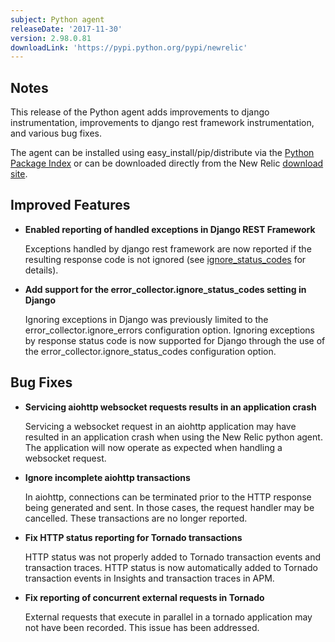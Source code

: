 ```yaml
---
subject: Python agent
releaseDate: '2017-11-30'
version: 2.98.0.81
downloadLink: 'https://pypi.python.org/pypi/newrelic'
---
```


## Notes

This release of the Python agent adds improvements to django instrumentation, improvements to django rest framework instrumentation, and various bug fixes.

The agent can be installed using easy_install/pip/distribute via the [Python Package Index](https://pypi.python.org/pypi/newrelic) or can be downloaded directly from the New Relic [download site](https://download.newrelic.com/python_agent/release).

## Improved Features

* **Enabled reporting of handled exceptions in Django REST Framework**

  Exceptions handled by django rest framework are now reported if the resulting response code is not ignored (see [ignore_status_codes](https://docs.newrelic.com/docs/agents/python-agent/configuration/python-agent-configuration#error-ignore-status-codes) for details).
* **Add support for the error_collector.ignore_status_codes setting in Django**

  Ignoring exceptions in Django was previously limited to the error_collector.ignore_errors configuration option. Ignoring exceptions by response status code is now supported for Django through the use of the error_collector.ignore_status_codes configuration option.

## Bug Fixes

* **Servicing aiohttp websocket requests results in an application crash**

  Servicing a websocket request in an aiohttp application may have resulted in an application crash when using the New Relic python agent. The application will now operate as expected when handling a websocket request.
* **Ignore incomplete aiohttp transactions**

  In aiohttp, connections can be terminated prior to the HTTP response being generated and sent. In those cases, the request handler may be cancelled. These transactions are no longer reported.
* **Fix HTTP status reporting for Tornado transactions**

  HTTP status was not properly added to Tornado transaction events and transaction traces. HTTP status is now automatically added to Tornado transaction events in Insights and transaction traces in APM.
* **Fix reporting of concurrent external requests in Tornado**

  External requests that execute in parallel in a tornado application may not have been recorded. This issue has been addressed.
